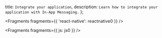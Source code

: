   title: `Integrate your application`,
  description: `Learn how to integrate your application with In-App Messaging.`
};


<Fragments fragments={{ 'react-native': reactnative0 }} />


<Fragments fragments={{ js: js0 }} />
